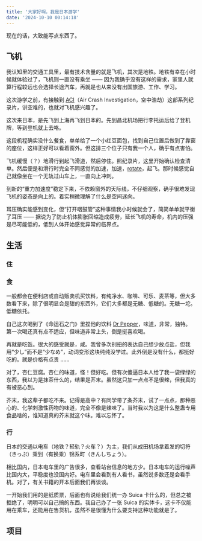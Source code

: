 ```yaml
---
title: '大家好啊，我是日本游学'
date: '2024-10-10 00:14:18'
---
```


现在的话，大致能写点东西了。

## 飞机

我认知里的交通工具里，最有技术含量的就是飞机，其次是地铁。地铁有幸在小时候就体验过了，飞机则一直没有乘坐 —— 因为我确乎没有这样的需求，家里人就算行程较远也会选择长途汽车，再就是也从来没有出国旅游、工作、学习。

这次游学之前，有接触到 [ACI](https://space.bilibili.com/358422)（Air Crash Investigation，空中浩劫）这部系列纪录片，讲空难的，也就对飞机感兴趣了。

这次来日本，是先飞到上海再飞到日本的。先到昌北机场把行李托运后给了登机牌，等到登机就上去咯。

这段机程确实没什么餐食，单单给了一个小红豆面包，找到自己位置后做到了靠窗的座位，这样正好可以看着窗外。但这排三个位子只有我一个人，确乎有点害怕。

飞机缓慢（？）地滑行到起飞滑道，然后停住。照纪录片，这里开始确认检查清单。然后便是和滑行时完全不同感觉的加速，加速，[rotate](<https://en.wikipedia.org/wiki/Rotation_(aeronautics)>)，起飞。那时候感觉自己就像坐在一个无轨过山车上，一直向上冲刺。

到新的“重力加速度”稳定下来，不依赖窗外的天际线，不仔细观察，确乎很难发现飞机的姿态是向上的。着实稍微理解了什么是空间迷向。

耳压确实能感到变化，但“打开咽鼓管”这种事情我小时候就会了，简简单单就平衡了耳压 —— 据说为了防止机体膨胀回缩造成疲劳，延长飞机的寿命，机内的压强是尽可能低的，低到人体开始感觉异常的临界点。

## 生活

### 住

### 食

一般都会在便利店或自动贩卖机买饮料，有纯净水、咖啡、可乐、麦茶等，但大多数看下来，除了很明显会是甜的东西外，它们大多都是无糖、低糖的。无糖一坨。低糖依托。

自己这次喝到了《命运石之门》里捏他的饮料 [Dr Pepper](https://en.wikipedia.org/wiki/Dr_Pepper)，味道，非常，独特。第一次喝还真有点不适应，但味道非常上头，倒是挺喜欢喝。

再就是吃饭。很大的感受就是，咸。我曾多次别扭的表达自己想少放点盐，但我用“少し”而不是“少なめ”，动词变形这块纯纯没学过。此外倒是没有什么，都挺好吃的。就是价格有点贵 ……

对了，杏仁豆腐。杏仁的味道，怪！但好吃。但有次傻逼日本人给了我一袋绿绿的东西，我以为是抹茶什么的，结果是芥末。虽然这只加一点点不是很辣，但我真的有被恶心到。

芥末，我这辈子都吃不来。记得是高中？有同学带了条芥末，试了一点点，那种恶心的、化学刺激性药物的味道，完全不像是辣味了。当时我以为这是什么整蛊专用食品啥的，谁知道真的芥末就这个味。难以忘怀了。

### 行

日本的交通以电车（地铁？轻轨？火车？）为主，我们从成田机场拿着发的切符（きっぷ）乘到（有换乘）锦系町（きんしちょう）。

相比国内，日本电车里的广告很多，查看站台信息的地方少。日本电车的运行噪声比国内大，平稳度也没国内好。电车里会看到有人看书，虽然说多数还是会看手机。对了，有关书籍的开本后面我们再谈谈。

一开始我们用的是纸质票，后面也有说给我们统一办 Suica 卡什么的，但总之被拒绝了，明明可以自己搞的东西。我自己办了一张 Suica 的实体卡，这卡不仅能用在乘车，还能用在售货机，虽然不是很懂为什么要支持这种功能就是了。

## 项目
